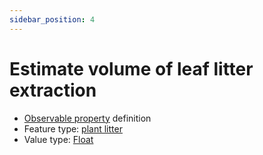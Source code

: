 ```yaml
---
sidebar_position: 4
---
```



# Estimate volume of leaf litter extraction

- [Observable property](/viewers/dawe-vocabs?uri=https://linked.data.gov.au/def/test/dawe-cv/0e2f04c7-a576-4565-8e4f-2d53a5e26ef7) definition
- Feature type: [plant litter](http://linked.data.gov.au/def/tern-cv/e6ed6e58-5916-4d31-9ed5-109ab3436fce)
- Value type: [Float](https://w3id.org/tern/ontologies/tern/Float)


<Example protocolModule="invertebrate-leaf-litter-extraction" observableProperty="https://linked.data.gov.au/def/test/dawe-cv/0e2f04c7-a576-4565-8e4f-2d53a5e26ef7" />
